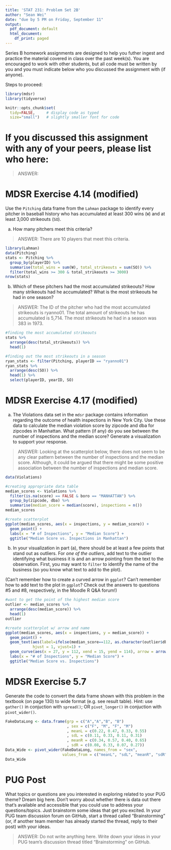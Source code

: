 ```yaml
---
title: 'STAT 231: Problem Set 2B'
author: "Sean Wei"
date: "due by 5 PM on Friday, September 11"
output:
  pdf_document: default
  html_document:
    df_print: paged
---
```


Series B homework assignments are designed to help you futher ingest and practice the material covered in class over the past week(s).  You are encouraged to work with other students, but all code must be written by you and you must indicate below who you discussed the assignment with (if anyone).  

Steps to proceed:

\begin{enumerate}
\item In RStudio, go to File > Open Project, navigate to the folder with the course-content repo, select the course-content project (course-content.Rproj), and click "Open" 
\item Pull the course-content repo (e.g. using the blue-ish down arrow in the Git tab in upper right window)
\item Copy ps2B.Rmd from the course repo to your repo (see page 6 of the GitHub Classroom Guide for Stat231 if needed)
\item Close the course-content repo project in RStudio
\item Open YOUR repo project in RStudio
\item In the ps2B.Rmd file in YOUR repo, replace "YOUR NAME HERE" with your name
\item Add in your responses, committing and pushing to YOUR repo in appropriate places along the way
\item Run "Knit PDF" 
\item Upload the pdf to Gradescope.  Don't forget to select which of your pages are associated with each problem.  \textit{You will not get credit for work on unassigned pages (e.g., if you only selected the first page but your solution spans two pages, you would lose points for any part on the second page that the grader can't see).} 
\end{enumerate}

```r
library(mdsr)   
library(tidyverse)

knitr::opts_chunk$set(
  tidy=FALSE,     # display code as typed
  size="small")   # slightly smaller font for code
```


\newpage 

# If you discussed this assignment with any of your peers, please list who here:

> ANSWER:

\newpage
# MDSR Exercise 4.14 (modified)

Use the `Pitching` data frame from the `Lahman` package to identify every pitcher in baseball history who has accumulated at least 300 wins (`W`) and at least 3,000 strikeouts (`SO`).  

a. How many pitchers meet this criteria?  

> ANSWER: There are 10 players that meet this criteria.

```r
library(Lahman)
data(Pitching)
stats <- Pitching %>%
  group_by(playerID) %>%
  summarise(total_wins = sum(W), total_strikeouts = sum(SO)) %>%
  filter(total_wins >= 300 & total_strikeouts >= 3000)
nrow(stats)
```

b. Which of these pitchers had the most accumulated strikeouts?  How many strikeouts had he accumulated?  What is the most strikeouts he had in one season?

> ANSWER: The ID of the pitcher who had the most accumulated strikeouts is ryanno01. The total amount of strikeouts he has accumulated is 5,714. The most strikeouts he had in a season was 383 in 1973.

```r
#finding the most accumulated strikeouts
stats %>%
  arrange(desc(total_strikeouts)) %>%
  head(1)

#finding out the most strikeouts in a season
ryan_stats <- filter(Pitching, playerID == "ryanno01")
ryan_stats %>% 
  arrange(desc(SO)) %>%
  head(1) %>%
  select(playerID, yearID, SO)
```


\newpage 
# MDSR Exercise 4.17 (modified)

a. The Violations data set in the `mdsr` package contains information regarding the outcome of health inspections in New York City.  Use these data to calculate the median violation score by zipcode and dba for zipcodes in Manhattan.  What pattern (if any) do you see between the number of inspections and the median score?  Generate a visualization to support your response.  

> ANSWER: Looking at the scatterplot below, there does not seem to be any clear pattern between the number of inspections and the median score. Although, it could be argued that there might be some positive association between the number of inspections and median score.

```r
data(Violations)

#creating appropriate data table
median_scores <- Violations %>%
  filter(is.na(score) == FALSE & boro == "MANHATTAN") %>%
  group_by(zipcode, dba) %>%
  summarise(median_score = median(score), inspections = n())
median_scores

#create scatterplot
ggplot(median_scores, aes(x = inspections, y = median_score)) + 
  geom_point() + 
  labs(x = "# of Inspections", y = "Median Score") +
  ggtitle("Median Score vs. Inspections in Manhattan")
```

b.  In your visualization in part (a), there should be at least a few points that stand out as outliers.  For *one of the outliers*, add text to the outlier identifying what business it is and an arrow pointing from the text to the observation.  First, you may want to `filter` to identify the name of the business (so you know what text to add to the plot).  

(Can't remember how to create a curved arrow in `ggplot`?  Can't remember how to add text to the plot in `ggplot`?  Check out the answers to questions #5 and #8, respectively, in the Moodle R Q&A forum!)

```r
#want to get the point of the highest median score
outlier <- median_scores %>%
  arrange(desc(median_score)) %>%
  head(1) 
outlier

#create scatterplot w/ arrow and name
ggplot(median_scores, aes(x = inspections, y = median_score)) + 
  geom_point() + 
  geom_text(aes(label=ifelse(median_score==112, as.character(outlier$dba),'')), 
            hjust = 1, vjust=1) +
  geom_curve(aes(x = 27, y = 112, xend = 15, yend = 114), arrow = arrow()) +
  labs(x = "# of Inspections", y = "Median Score") +
  ggtitle("Median Score vs. Inspections")
```


\newpage
# MDSR Exercise 5.7

Generate the code to convert the data frame shown with this problem in the textbook (on page 130) to wide format (e.g. see result table).  Hint: use `gather()` in conjuction with `spread()`; OR `pivot_longer()` in conjuction with `pivot_wider()`.

```r
FakeDataLong <- data.frame(grp = c("A","A","B", "B")
                           , sex = c("F", "M", "F", "M")
                           , meanL = c(0.22, 0.47, 0.33, 0.55)
                           , sdL = c(0.11, 0.33, 0.11, 0.31)
                           , meanR = c(0.34, 0.57, 0.40, 0.65)
                           , sdR = c(0.08, 0.33, 0.07, 0.27))
Data_Wide <- pivot_wider(FakeDataLong, names_from = "sex", 
                         values_from = c("meanL", "sdL", "meanR", "sdR"))
Data_Wide
```

\newpage
# PUG Post

What topics or questions are you interested in exploring related to your PUG theme?  Dream big here.  Don't worry about whether there is data out there that's available and accessible that you could use to address your questions/topics.  Just brainstorm some ideas that get you excited.  In your PUG team discussion forum on GitHub, start a thread called "Brainstorming" (or, if another team member has already started the thread, reply to their post) with your ideas.

> ANSWER: Do not write anything here.  Write down your ideas in your PUG team's discussion thread titled "Brainstorming" on GitHub.
